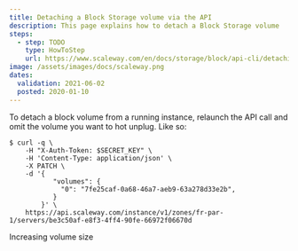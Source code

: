 ```yaml
---
title: Detaching a Block Storage volume via the API
description: This page explains how to detach a Block Storage volume
steps:
  - step: TODO
    type: HowToStep
    url: https://www.scaleway.com/en/docs/storage/block/api-cli/detaching-a-volume
image: /assets/images/docs/scaleway.png
dates:
  validation: 2021-06-02
  posted: 2020-01-10
---
```


To detach a block volume from a running instance, relaunch the API call and omit the volume you want to hot unplug. Like so: 

```
$ curl -q \
	-H "X-Auth-Token: $SECRET_KEY" \
	-H 'Content-Type: application/json' \
	-X PATCH \
	-d '{
	       "volumes": {
	         "0": "7fe25caf-0a68-46a7-aeb9-63a278d33e2b",
	       }
	    }' \
	https://api.scaleway.com/instance/v1/zones/fr-par-1/servers/be3c50af-e8f3-4ff4-90fe-66972f06670d
```

<Navigation title="See Also">
  <PreviousButton to="/storage/block/api-cli/increasing-volume-size">Increasing volume size</PreviousButton>
</Navigation>
